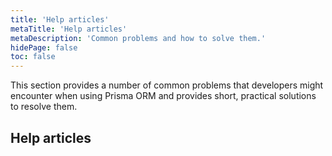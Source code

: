 ```yaml
---
title: 'Help articles'
metaTitle: 'Help articles'
metaDescription: 'Common problems and how to solve them.'
hidePage: false
toc: false
---
```


<TopBlock>

This section provides a number of common problems that developers might encounter when using Prisma ORM and provides short, practical solutions to resolve them.

</TopBlock>

## Help articles

<Subsections />
